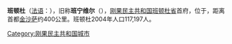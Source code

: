 {{infobox settlement
|image_skyline=
|name=班顿杜
|native_name={{lang|fr|Bandundu}}
|subdivision_type=國家
|subdivision_name={{flag|刚果民主共和国}}
|subdivision_type1=省
|subdivision_name1=班顿杜省
|coordinates={{coord|3.3166667|S|17.3666667|E}}
|area_total_km2=222
|population_total=117,197
|population_as_of=2004年
|population_density_km2=527.91
|pushpin_map=Democratic Republic of the Congo
}}
'''班顿杜'''（[[法语|法语]]：'''{{lang|fr|Bandundu}}'''），旧称'''班宁维尔'''（{{lang|fr|Banningville}}），[[刚果民主共和国|刚果民主共和国]][[班顿杜省|班顿杜省]]首府，位于{{coord|3.3166667|S|17.3666667|E}}，距离首都[[金沙萨|金沙萨]]约400公里。班顿杜2004年人口117,197人。
{{刚果民主共和国小作品}}
[[Category:刚果民主共和国城市|Category:刚果民主共和国城市]]